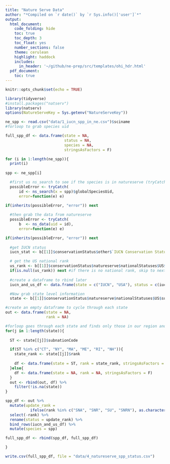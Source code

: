 ```yaml
---
title: "Nature Serve Data"
author: "*Compiled on `r date()` by `r Sys.info()['user']`*"
output: 
  html_document:
    code_folding: hide
    toc: true
    toc_depth: 3
    toc_float: yes
    number_sections: false
    theme: cerulean
    highlight: haddock
    includes: 
      in_header: '~/github/ne-prep/src/templates/ohi_hdr.html'
  pdf_document:
    toc: true
---
```


```r
knitr::opts_chunk$set(echo = TRUE)
```

```r
library(tidyverse)
#install.packages("natserv")
library(natserv)
options(NatureServeKey = Sys.getenv("NatureServeKey"))
```

```r

ne_spp <- read.csv("data/1_iucn_spp_in_ne.csv")$sciname
#forloop to grab species uid

full_spp_df <- data.frame(state = NA,
                          status = NA,
                          species = NA,
                          stringsAsFactors = F)

for (i in 1:length(ne_spp)){
  print(i)
  
spp <- ne_spp[i]  

  #first us ns_search to see if the species is in natureserve (tryCatch will skip to next if it's not)
  possibleError <- tryCatch(
      id <- ns_search(x = spp)$globalSpeciesUid,
      error=function(e) e)

if(inherits(possibleError, "error")) next
  
  #then grab the data from natureserve
  possibleError <- tryCatch(
      b  <- ns_data(uid = id),
      error=function(e) e)

if(inherits(possibleError, "error")) next
  
  #get IUCN status
  iucn_stat <- b[[1]]$conservationStatus$other$`IUCN Conservation Status`$statusDescription

  # get the US national rank
  us_rank <- b[[1]]$conservationStatus$natureserve$nationalStatuses$US$rank
  if(is.null(us_rank)) next #if there is no national rank, skip to next species
  
  #create a dataframe to rbind later
  iucn_and_us_df <- data.frame(state = c("IUCN", "USA"), status = c(iucn_stat, us_rank), stringsAsFactors = F) 

  #Now grab state level information
  state <- b[[1]]$conservationStatus$natureserve$nationalStatuses$US$subnationalStatuses

#create an empty dataframe to cycle through each state
out <- data.frame(state = NA,
                  rank = NA)

#forloop goes through each state and finds only those in our region and gets that info. Output is a dataframe
for(j in 1:length(state)){
  
  ST <- state[[j]]$subnationCode

  if(ST %in% c("CT", "NY", "MA", "ME", "RI", "NH")){
    state_rank <- state[[j]]$rank
    
    df <- data.frame(state = ST, rank = state_rank, stringsAsFactors = F)
  }else{
    df <- data.frame(state = NA, rank = NA, stringsAsFactors = F)
  }
  out <- rbind(out, df) %>%
    filter(!is.na(state))
}

spp_df <- out %>%
  mutate(update_rank = 
           ifelse(rank %in% c("SNA", "SNR", "SU", "SNRN"), as.character(us_rank), as.character(rank))) %>%
  select(-rank) %>%
  rename(status = update_rank) %>%
  bind_rows(iucn_and_us_df) %>%
  mutate(species = spp)

full_spp_df <- rbind(spp_df, full_spp_df)

}

write.csv(full_spp_df, file = "data/4_natureserve_spp_status.csv")
```

